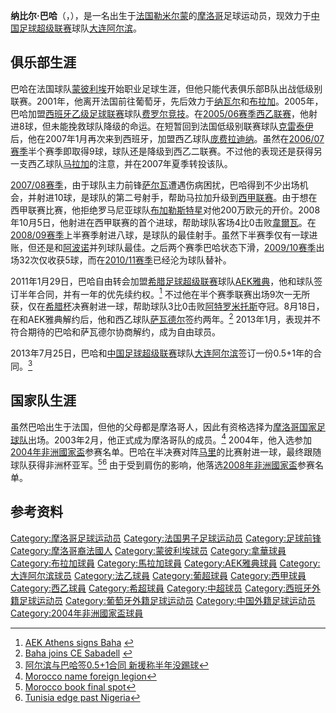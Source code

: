 {{Infobox football biography
 | name = 纳比尔·巴哈<br> نبيل باها
 | image = [[File:Nabil_Baha_2009.jpg|200 px]] 
 | fullname = Nabil Baha
 | birth_date = {{Birth date and age|1981|8|12|df=y}}
 | birth_place = {{FRA}}[[勒米尔蒙|勒米尔蒙]]
 | height = {{height|m=1.85|precision=0}}
 | position = [[前锋_(足球)|前锋]]
 | currentclub = [[大连阿尔滨足球俱乐部|大连阿尔滨]]
 | clubnumber = 15
 | youthyears1 = 1994–1998 | youthclubs1 = [[埃皮纳勒足球俱乐部|埃皮纳勒]]
 | youthyears2 = 1998–2000 | youthclubs2 = [[蒙彼利埃足球俱乐部|蒙彼利埃]]
 | years1 = 2000–2001 | clubs1 = [[蒙彼利埃足球俱乐部|蒙彼利埃B]] | caps1 = | goals1 =
 | years2 = 2001–2004 | clubs2 = [[拿華|纳瓦尔]] | caps2 = 84 | goals2 = 24
 | years3 = 2004 | clubs3 = [[布拉加體育會|布拉加B]] | caps3 = 4 | goals3 = 4
 | years4 = 2004–2005 | clubs4 = [[布拉加體育會|布拉加]] | caps4 = 10 | goals4 = 1
 | years5 = 2005–2006 | clubs5 = [[Racing_de_Ferrol|费罗尔竞技]] | caps5 = 37 | goals5 = 8
 | years6 = 2006 | clubs6 = [[US_Créteil-Lusitanos|克雷泰伊]] | caps6 = 17 | goals6 = 5
 | years7 = 2007 | clubs7 = [[庞费拉迪纳足球俱乐部|庞费拉迪纳]] | caps7 = 20 | goals7 = 9
 | years8 = 2007–2011 | clubs8 = [[馬拉加足球俱樂部|马拉加]] | caps8 = 109 | goals8 = 24
 | years9 = 2011 | clubs9 = [[AEK雅典足球會|AEK雅典]] | caps9 = 9 | goals9 = 0
 | years10 = 2011–2012 | clubs10 = [[萨瓦德尔足球俱乐部|萨瓦德尔]] | caps10 = 32 | goals10 = 5
 | years11 = 2013– | clubs11= [[大连阿尔滨足球俱乐部|大连阿尔滨]] | caps11 = 9 | goals11 = 2
 | nationalyears1 = 2003– | nationalteam1 = [[摩洛哥国家足球队|摩洛哥]] | nationalcaps1 = 20 | nationalgoals1 = 4
 | pcupdate = 2013年11月7日
 | ntupdate = 2013年7月28日
}}
'''纳比尔·巴哈'''（'''{{rtl-lang|ar|نبيل باها}}'''，{{bd|1981年|8月12日|catidx=Baha, Nabil}}），是一名出生于[[法国|法国]][[勒米尔蒙|勒米尔蒙]]的[[摩洛哥|摩洛哥]]足球运动员，现效力于[[中国足球超级联赛|中国足球超级联赛]]球队[[大连阿尔滨足球俱乐部|大连阿尔滨]]。

==俱乐部生涯==
巴哈在法国球队[[蒙彼利埃足球俱乐部|蒙彼利埃]]开始职业足球生涯，但他只能代表俱乐部B队出战低级别联赛。2001年，他离开法国前往葡萄牙，先后效力于[[拿華|纳瓦尔]]和[[布拉加體育會|布拉加]]。2005年，巴哈加盟[[西班牙乙级足球联赛|西班牙乙级足球联赛]]球队[[Racing_de_Ferrol|费罗尔竞技]]。在[[2005年至2006年西班牙足球乙级联赛|2005/06赛季西乙联赛]]，他射进8球，但未能挽救球队降级的命运。在短暂回到法国低级别联赛球队[[US_Créteil-Lusitanos|克雷泰伊]]后，他在2007年1月再次来到西班牙，加盟西乙球队[[庞费拉迪纳足球俱乐部|庞费拉迪纳]]。虽然在[[2006年至2007年西班牙足球乙级联赛|2006/07赛季]]半个赛季即取得9球，球队还是降级到西乙二联赛。不过他的表现还是获得另一支西乙球队[[馬拉加足球俱樂部|马拉加]]的注意，并在2007年夏季转投该队。

[[2007年至2008年西班牙足球乙级联赛|2007/08赛季]]，由于球队主力前锋[[Salva_Ballesta|萨尔瓦]]遭遇伤病困扰，巴哈得到不少出场机会，并射进10球，是球队的第二号射手，帮助马拉加升级到[[西甲联赛|西甲联赛]]。由于想在西甲联赛比赛，他拒绝罗马尼亚球队[[布加勒斯特星足球俱乐部|布加勒斯特星]]对他200万欧元的开价。2008年10月5日，他射进在西甲联赛的首个进球，帮助球队客场4比0击败[[韋爾瓦足球俱樂部|韋爾瓦]]。在[[2008年至2009年西班牙足球甲级联赛|2008/09赛季]]上半赛季射进八球，是球队的最佳射手。虽然下半赛季仅有一球进账，但还是和[[Apoño|阿波诺]]并列球队最佳。之后两个赛季巴哈状态下滑，[[2009年至2010年西班牙足球甲级联赛|2009/10赛季]]出场32次仅收获5球，而在[[2010年至2011年西班牙足球甲级联赛|2010/11赛季]]已经沦为球队替补。

2011年1月29日，巴哈自由转会加盟[[希腊足球超级联赛|希腊足球超级联赛]]球队[[AEK雅典足球會|AEK雅典]]，他和球队签订半年合同，并有一年的优先续约权。<ref>[http://www.aekfc.gr/index.asp?a_id=74&n_id=3325 AEK Athens signs Baha] {{webarchive|url=https://web.archive.org/web/20070925084431/http://www.aekfc.gr/index.asp?a_id=74 |date=2007-09-25 }}</ref> 不过他在半个赛季联赛出场9次一无所获，仅在[[希腊杯|希腊杯]]决赛射进一球，帮助球队3比0击败[[阿特罗米托斯足球俱乐部|阿特罗米托斯]]夺冠。8月18日，在和AEK雅典解约后，他和西乙球队[[萨瓦德尔足球俱乐部|萨瓦德尔]]签约两年。<ref>[http://www.cesabadell.cat/en/news2.asp?id=1919 Baha joins CE Sabadell] {{webarchive|url=https://web.archive.org/web/20111001224622/http://www.cesabadell.cat/en/news2.asp?id=1919 |date=2011-10-01 }}</ref> 2013年1月，表现并不符合期待的巴哈和萨瓦德尔协商解约，成为自由球员。

2013年7月25日，巴哈和[[中国足球超级联赛|中国足球超级联赛]]球队[[大连阿尔滨足球俱乐部|大连阿尔滨]]签订一份0.5+1年的合同。<ref>[http://sports.qq.com/a/20130724/018407.htm 阿尔滨与巴哈签0.5+1合同 新援称半年没踢球]</ref>

==国家队生涯==
虽然巴哈出生于法国，但他的父母都是摩洛哥人，因此有资格选择为[[摩洛哥国家足球队|摩洛哥国家足球队]]出场。2003年2月，他正式成为摩洛哥队的成员。<ref>[http://news.bbc.co.uk/sport2/hi/football/africa/2728495.stm Morocco name foreign legion]</ref> 2004年，他入选参加[[2004年非洲國家盃|2004年非洲國家盃]]参赛名单。巴哈在半决赛对阵[[马里国家足球队|马里]]的比赛射进一球，最终跟随球队获得非洲杯亚军。<ref>[http://news.bbc.co.uk/sport2/hi/football/africa/3476331.stm Morocco book final spot]</ref><ref>[http://www.uefa.com/memberassociations/news/newsid=144241.html Tunisia edge past Nigeria]</ref> 由于受到肩伤的影响，他落选[[2008年非洲國家盃|2008年非洲國家盃]]参赛名单。

==参考资料==
{{reflist}}

{{2013年中超分类名单大连阿尔滨}}

{{DEFAULTSORT:Baha, Nabil}}
[[Category:摩洛哥足球运动员|Category:摩洛哥足球运动员]]
[[Category:法国男子足球运动员|Category:法国男子足球运动员]]
[[Category:足球前锋|Category:足球前锋]]
[[Category:摩洛哥裔法國人|Category:摩洛哥裔法國人]]
[[Category:蒙彼利埃球员|Category:蒙彼利埃球员]]
[[Category:拿華球員|Category:拿華球員]]
[[Category:布拉加球員|Category:布拉加球員]]
[[Category:馬拉加球員|Category:馬拉加球員]]
[[Category:AEK雅典球員|Category:AEK雅典球員]]
[[Category:大连阿尔滨球员|Category:大连阿尔滨球员]]
[[Category:法乙球員|Category:法乙球員]]
[[Category:葡超球員|Category:葡超球員]]
[[Category:西甲球員|Category:西甲球員]]
[[Category:西乙球員|Category:西乙球員]]
[[Category:希超球員|Category:希超球員]]
[[Category:中超球员|Category:中超球员]]
[[Category:西班牙外籍足球运动员|Category:西班牙外籍足球运动员]]
[[Category:葡萄牙外籍足球运动员|Category:葡萄牙外籍足球运动员]]
[[Category:中国外籍足球运动员|Category:中国外籍足球运动员]]
[[Category:2004年非洲國家盃球員|Category:2004年非洲國家盃球員]]